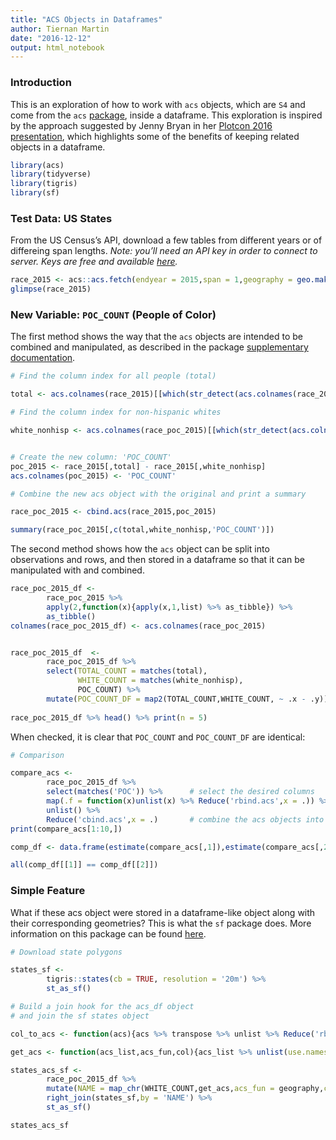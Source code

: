 ```yaml
---
title: "ACS Objects in Dataframes"
author: Tiernan Martin
date: "2016-12-12"
output: html_notebook
---
```


### Introduction
This is an exploration of how to work with `acs` objects, which are `S4` and come from the `acs` [package](https://cran.r-project.org/web/packages/acs/acs.pdf), inside a dataframe. This exploration is inspired by the approach suggested by Jenny Bryan in her [Plotcon 2016 presentation](https://www.youtube.com/watch?v=4MfUCX_KpdE), which highlights some of the benefits of keeping related objects in a dataframe.


```r
library(acs)
library(tidyverse)
library(tigris)
library(sf)

```

### Test Data: US States
From the US Census's API, download a few tables from different years or of differeing span lengths. _Note: you'll need an API key in order to connect to server. Keys are free and available [here](http://api.census.gov/data/key_signup.html)._

```r
race_2015 <- acs::acs.fetch(endyear = 2015,span = 1,geography = geo.make(state = '*'),table.number = "B03002",col.names = 'pretty')
glimpse(race_2015)
```

### New Variable: `POC_COUNT` (People of Color)
The first method shows the way that the `acs` objects are intended to be combined and manipulated, as described in the package [supplementary documentation](http://eglenn.scripts.mit.edu/citystate/wp-content/uploads/2013/06/wpid-working_with_acs_R3.pdf).

```r

# Find the column index for all people (total)

total <- acs.colnames(race_2015)[[which(str_detect(acs.colnames(race_2015),'Total:$'))]]

# Find the column index for non-hispanic whites

white_nonhisp <- acs.colnames(race_poc_2015)[[which(str_detect(acs.colnames(race_2015),'Not Hispanic or Latino: White alone$'))]]


# Create the new column: 'POC_COUNT'
poc_2015 <- race_2015[,total] - race_2015[,white_nonhisp]
acs.colnames(poc_2015) <- 'POC_COUNT'

# Combine the new acs object with the original and print a summary

race_poc_2015 <- cbind.acs(race_2015,poc_2015)

summary(race_poc_2015[,c(total,white_nonhisp,'POC_COUNT')])

```


The second method shows how the `acs` object can be split into observations and rows, and then stored in a dataframe so that it can be manipulated with and combined.

```r

race_poc_2015_df <- 
        race_poc_2015 %>% 
        apply(2,function(x){apply(x,1,list) %>% as_tibble}) %>% 
        as_tibble()
colnames(race_poc_2015_df) <- acs.colnames(race_poc_2015)


race_poc_2015_df  <-  
        race_poc_2015_df %>% 
        select(TOTAL_COUNT = matches(total),
               WHITE_COUNT = matches(white_nonhisp),
               POC_COUNT) %>% 
        mutate(POC_COUNT_DF = map2(TOTAL_COUNT,WHITE_COUNT, ~ .x - .y))
        
race_poc_2015_df %>% head() %>% print(n = 5)
```

When checked, it is clear that `POC_COUNT` and `POC_COUNT_DF` are identical:
```r
# Comparison

compare_acs <- 
        race_poc_2015_df %>% 
        select(matches('POC')) %>%      # select the desired columns
        map(.f = function(x)unlist(x) %>% Reduce('rbind.acs',x = .)) %>%   # transform each column into an acs object      
        unlist() %>% 
        Reduce('cbind.acs',x = .)       # combine the acs objects into one acs object
print(compare_acs[1:10,])

comp_df <- data.frame(estimate(compare_acs[,1]),estimate(compare_acs[,2]))

all(comp_df[[1]] == comp_df[[2]])
```

### Simple Feature
What if these acs object were stored in a dataframe-like object along with their corresponding geometries? This is what the `sf` package does. More information on this package can be found [here](https://github.com/edzer/sfr/blob/master/README.md).

```r

# Download state polygons

states_sf <- 
        tigris::states(cb = TRUE, resolution = '20m') %>% 
        st_as_sf()

# Build a join hook for the acs_df object
# and join the sf states object

col_to_acs <- function(acs){acs %>% transpose %>% unlist %>% Reduce('rbind.acs',x = .)}

get_acs <- function(acs_list,acs_fun,col){acs_list %>% unlist(use.names = FALSE) %>% acs_fun() %>% .[[col]]}

states_acs_sf <- 
        race_poc_2015_df %>% 
        mutate(NAME = map_chr(WHITE_COUNT,get_acs,acs_fun = geography,col = 'NAME')) %>% 
        right_join(states_sf,by = 'NAME') %>% 
        st_as_sf()

states_acs_sf

```


